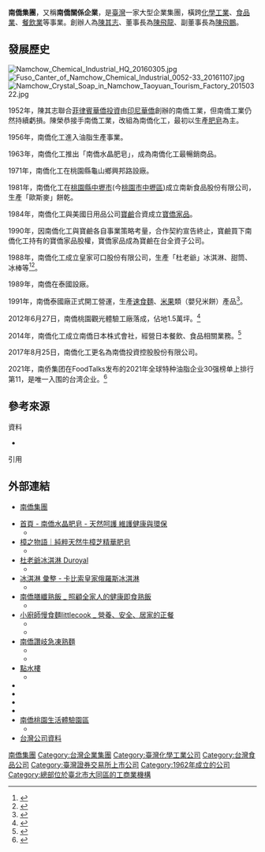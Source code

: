 <!-- {{Notability Unreferenced |time=2015-12-07T13:47:13+00:00}}
{{primarysources|time=2015-11-25T08:01:10+00:00}} -->
{{refimprove|time=2015-11-25T08:01:10+00:00}}
{{Infobox company 
| company_name =南僑投資控股股份有限公司
| company_name_en =Namchow Holdings Co., Ltd.
| company_logo = 
| type = [[上市公司|上市公司]]
| traded_as =
| local_code_name = TW
| local_code = 	07305506
| company_type = 
| company_slogan =
| market_information = {{twse|1702}}
| foundation = 1950年6月30日
| location = {{ROC}}[[臺北市|臺北市]][[大同區_(臺灣)|大同區]][[延平北路|延平北路]]四段100號
| zip_code =
| telephone_no = 
| founder =  [[陳其志|陳其志]]
| key_people = [[陳飛龍|陳飛龍]]（董事長）<br />[[陳飛鵬|陳飛鵬]]（副董事長）
| industry = 
| products = 
| capital = {{increase}}[[新臺幣|新臺幣]]2,941,329,620元
| revenue   = {{increase}}[[新臺幣|新臺幣]]163億元 (2016年)
| operating_income = {{increase}}[[新臺幣|新臺幣]]18.18億元 (2016年)
| assets     = {{increase}}[[新臺幣|新臺幣]]185.77億元 (2016年)
| earnings_per_share = 4.86元
| profit = 
| market_value =
| num_employees = 
| P/E ratio =
| earnings per share =
| Net asset value =
| accounting_period = 
| parent = 
| divisions =
| subsid = 
| homepage = {{url|http://www.namchow.com.tw/}}
| footnotes = 
| width = 
}} 

'''南僑集團'''，又稱'''南僑關係企業'''，是[[臺灣|臺灣]]一家大型企業集團，橫跨[[化學工業|化學工業]]、[[食品業|食品業]]、[[餐飲業|餐飲業]]等事業。創辦人為[[陳其志|陳其志]]、董事長為[[陳飛龍|陳飛龍]]、副董事長為[[陳飛鵬|陳飛鵬]]。

==發展歷史==
[[File:Namchow_Chemical_Industrial_HQ_20160305.jpg|thumb]]
[[File:Fuso_Canter_of_Namchow_Chemical_Industrial_0052-33_20161107.jpg|thumb]]
[[File:Namchow_Crystal_Soap_in_Namchow_Taoyuan_Tourism_Factory_20150322.jpg|thumb]]

1952年，陳其志聯合[[菲律賓華僑|菲律賓華僑]][[投資|投資]]由[[印尼華僑|印尼華僑]]創辦的南僑工業，但南僑工業仍然持續虧損。陳榮恭接手南僑工業，改組為南僑化工，最初以生產[[肥皂|肥皂]]為主。

1956年，南僑化工進入油脂生產事業。

1963年，南僑化工推出「南僑水晶肥皂」，成為南僑化工最暢銷商品。

1971年，南僑化工在桃園縣龜山鄉興邦路設廠。

1981年，南僑化工在[[桃園縣|桃園縣]][[中壢市|中壢市]](今[[桃園市|桃園市]][[中壢區|中壢區]])成立南新食品股份有限公司，生產「歐斯麥」餅乾。

1984年，南僑化工與美國日用品公司[[寶鹼|寶鹼]]合資成立[[寶僑家品|寶僑家品]]。

1990年，因南僑化工與寶鹼各自事業策略考量，合作契約宣告終止，寶鹼買下南僑化工持有的寶僑家品股權，寶僑家品成為寶鹼在台全資子公司。

1988年，南僑化工成立皇家可口股份有限公司，生產「杜老爺」冰淇淋、甜筒、冰棒等<ref>{{cite web |url= http://www.cw.com.tw/article/article.action?id=5003614 |title= 杜老爺，愈貴愈暢銷的祕密 |author= 吳昭怡 |date= 2011-04-13 |work= 《[[天下雜誌|天下雜誌]]》377期 |accessdate= 2015-12-09 |archive-date= 2019-06-14 |archive-url= https://web.archive.org/web/20190614231359/https://www.cw.com.tw/article/article.action?id=5003614 |dead-url= no }}</ref><ref>{{cite news |url= http://www.ettoday.net/news/20131109/293479.htm |title= 南僑7款「杜老爺」冰淇淋中鏢！含銅葉綠素鈉緊急收回 |author= 生活中心 |date= 2013-11-09 |work= [[東森新聞|東森新聞]] |publisher= [[ETtoday_東森新聞雲|ETtoday 東森新聞雲]] |accessdate= 2015-12-09 |archive-date= 2019-06-10 |archive-url= https://web.archive.org/web/20190610125351/https://www.ettoday.net/news/20131109/293479.htm |dead-url= no }}</ref>。

1989年，南僑在泰國設廠。

1991年，南僑泰國廠正式開工營運，生產[[速食麵|速食麵]]、[[米果|米果]]類（嬰兒米餅）產品<ref>{{cite news | url=http://udn.com/news/story/7252/1308645 | title=南僑 搶攻陸二孩商機 | date=2015-11-12 | work=[[經濟日報_(台灣)|經濟日報]] | author=李至和 | location=臺北 | publisher=[[聯合報系|聯合報系]] | accessdate=2015-12-01 | archive-date=2019-06-20 | archive-url=https://web.archive.org/web/20190620052941/https://udn.com/news/story/7252/1308645 | dead-url=no }}</ref>。

2012年6月27日，南僑桃園觀光體驗工廠落成，佔地1.5萬坪。<ref>{{cite news |url= http://www.appledaily.com.tw/appledaily/article/finance/20120628/34330244 |title= 桃園觀光工廠落成 南僑業績添動能 |author= 張嘉伶 |date= 2012-06-28 |work=  |publisher= [[台灣蘋果日報|台灣蘋果日報]] |accessdate= 2015-11-29 |archive-date= 2017-06-22 |archive-url= https://web.archive.org/web/20170622193920/http://www.appledaily.com.tw/appledaily/article/finance/20120628/34330244 |dead-url= no }}</ref>

2014年，南僑化工成立南僑日本株式會社，經營日本餐飲、食品相關業務。<ref>{{Cite web |url=http://www.namchow.com.tw/1-1/main1.htm |title=南僑集團 企業沿革 |access-date=2015-11-24 |archive-date=2020-08-10 |archive-url=https://web.archive.org/web/20200810005358/http://www.namchow.com.tw/1-1/main1.htm |dead-url=no }}</ref>

2017年8月25日，南僑化工更名為南僑投資控股股份有限公司。

2021年，南侨集团在FoodTalks发布的2021年全球特种油脂企业30强榜单上排行第11，是唯一入围的台湾企业。<ref>{{Cite web|title=2021年全球特种油脂企业30强|url=https://www.foodtalks.cn/news/foodnews/top_100/6037|access-date=2022-01-26|author=Rice Fu|date=2021-05-26|work=FoodTalks|archive-date=2022-01-21|archive-url=https://web.archive.org/web/20220121105731/https://www.foodtalks.cn/news/foodnews/top_100/6037|dead-url=no}}</ref>

== 參考來源 ==
;資料
*{{cite book | title= 《傳承中的創新：南僑50年以小搏大的致勝傳奇》|author1=洪榮昭 |author2= 周翠如 | date=2002-05-29 |origyear= 2002 |isbn= 957-133-628-9 |ref= {{sfnref|洪榮昭|2002}} | pages= 360頁 | accessdate=2015-12-01 |publisher= [[時報文化|時報文化]]（時報出版）|url=https://web.archive.org/web/20151208051729/http://ir.lib.ntnu.edu.tw/handle/309250000Q/130133 }}
;引用
{{Reflist |30em| refs=
}}

== 外部連結 ==
{{commonscat|Namchow Group}}
*{{zh-tw}}[http://www.namchow.com.tw/ 南僑集團] {{Wayback|url=http://www.namchow.com.tw/ |date=20210413113932 }}
*[https://www.crystalsoap.com.tw/ 首頁 - 南僑水晶肥皂 - 天然呵護 維護健康與環保] {{Wayback|url=https://www.crystalsoap.com.tw/ |date=20220121212939 }}
**{{facebook|NC.Crystalsoap|南僑水晶肥皂}}
*[https://www.zhangzhiwuyu.com/ 樟之物語｜純粹天然牛樟芝精華肥皂] {{Wayback|url=https://www.zhangzhiwuyu.com/ |date=20211222231803 }}
**{{facebook|zhangzhiwuyu|樟之物語 活力精華皂}}
*[https://www.duroyal.com.tw/ 杜老爺冰淇淋 Duroyal] {{Wayback|url=https://www.duroyal.com.tw/ |date=20211223024727 }}
**{{facebook|duroyalice|杜老爺冰淇淋 Duroyal Ice Cream}}
*[http://www.kabisuoicecream.com.tw/product-category/ice-cream/ 冰淇淋 彙整 - 卡比索皇家俄羅斯冰淇淋] {{Wayback|url=http://www.kabisuoicecream.com.tw/product-category/ice-cream/ |date=20210515135512 }}
**{{facebook|kabisuoicecream|卡比索皇家俄羅斯冰淇淋}}
*[https://www.omefun.com.tw/ 南僑膳纖熟飯 _ 照顧全家人的健康即食熟飯] {{Wayback|url=https://www.omefun.com.tw/ |date=20211222231658 }}
**{{facebook|namchow.omefun|南僑膳纖熟飯}}
*[https://www.littlecook.com.tw/ 小廚師慢食麵littlecook _ 營養、安全、居家的正餐] {{Wayback|url=https://www.littlecook.com.tw/ |date=20211222231653 }}
**{{facebook|littlecook.yummy|小廚師慢食麵/Little Cook}}
**{{youtube|channel=UCzSynstSwlzqZzI5i7FIL0A|小廚師慢食麵}}
*[https://www.sanuki.com.tw/ 南僑讚岐急凍熟麵] {{Wayback|url=https://www.sanuki.com.tw/ |date=20211223024727 }}
**{{facebook|sanuki.com.tw/南僑讚岐急凍熟麵}}
**{{youtube|channel=UCr4VwWYbbLBRNRlxUZZ1_NA|南僑讚岐急凍熟麵 sanuki}}
*[http://www.dianshuilou.com.tw/ 點水樓] {{Wayback|url=http://www.dianshuilou.com.tw/ |date=20210729192019 }}
**{{facebook|dianshuilou|點水樓}}
*{{facebook|taipeipaulaner|台北寶萊納啤酒餐廳}}
*{{facebook|honbaryu|本場流專業麵店}}
*{{facebook|namchow.thailand|南僑桃園觀光工廠-泰國文物館/泰國風味餐廳}}
*{{facebook|小王子的飛行旅程-101994878486946|小王子的飛行旅程}}
*[http://www.namchow.com.tw/mobile/large/NCGTYTF/flash.index.html 南僑桃園生活體驗園區] {{Wayback|url=http://www.namchow.com.tw/mobile/large/NCGTYTF/flash.index.html |date=20211021200631 }}
**{{facebook|南僑桃園生活體驗園區-100624338650336|南僑桃園生活體驗園區}}
*[https://company.g0v.ronny.tw/id/07305506 台灣公司資料] {{Wayback|url=https://company.g0v.ronny.tw/id/07305506 |date=20211222214237 }}

[[Category:南僑集團|]]
[[Category:台灣企業集團|Category:台灣企業集團]]
[[Category:臺灣化學工業公司|Category:臺灣化學工業公司]]
[[Category:台灣食品公司|Category:台灣食品公司]]
[[Category:臺灣證券交易所上市公司|Category:臺灣證券交易所上市公司]]
[[Category:1962年成立的公司|Category:1962年成立的公司]] 
[[Category:總部位於臺北市大同區的工商業機構|Category:總部位於臺北市大同區的工商業機構]]